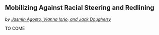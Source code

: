 ## Mobilizing Against Racial Steering and Redlining {-}
*by [Jasmin Agosto, Vianna Iorio, and Jack Dougherty](#contributors)*

TO COME 
